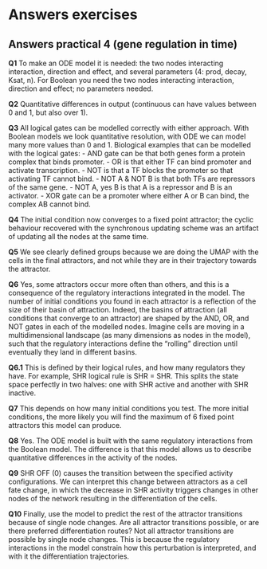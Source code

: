 # Answers exercises

## Answers practical 4 (gene regulation in time)

**Q1**
To make an ODE model it is needed: the two nodes interacting interaction, direction and effect, and several parameters (4: prod, decay, Ksat, n). For Boolean you need the two nodes interacting interaction, direction and effect; no parameters needed.

**Q2**
Quantitative differences in output (continuous can have values between 0 and 1, but also over 1).

**Q3**
All logical gates can be modelled correctly with either approach. With Boolean models we look quantitative resolution, with ODE we can model many more values than 0 and 1. 
Biological examples that can be modelled with the logical gates: 
- AND gate can be that both genes form a protein complex that binds promoter. 
- OR is that either TF can bind promoter and activate transcription. 
- NOT is that a TF blocks the promoter so that activating TF cannot bind. 
- NOT A & NOT B is that both TFs are repressors of the same gene. 
- NOT A, yes B is that A is a repressor and B is an activator. 
- XOR gate can be a promoter where either A or B can bind, the complex AB cannot bind. 

**Q4**
The initial condition now converges to a fixed point attractor; the cyclic behaviour recovered with the synchronous updating scheme was an artifact of updating all the nodes at the same time. 

**Q5**
We see clearly defined groups because we are doing the UMAP with the cells in the final attractors, and not while they are in their trajectory towards the attractor.

**Q6**
Yes, some attractors occur more often than others, and this is a consequence of the regulatory interactions integrated in the model. The number of initial conditions you found in each attractor is a reflection of the size of their basin of attraction. Indeed, the basins of attraction (all conditions that converge to an attractor) are shaped by the AND, OR, and NOT gates in each of the modelled nodes. Imagine cells are moving in a multidimensional landscape (as many dimensions as nodes in the model), such that the regulatory interactions define the “rolling” direction until eventually they land in different basins. 

**Q6.1**
This is defined by their logical rules, and how many regulators they have. For example, SHR logical rule is SHR = SHR. This splits the state space perfectly in two halves: one with SHR active and another with SHR inactive.

**Q7**
This depends on how many initial conditions you test. The more initial conditions, the more likely you will find the maximum of 6 fixed point attractors this model can produce. 

**Q8**
Yes. The ODE model is built with the same regulatory interactions from the Boolean model. The difference is that this model allows us to describe quantitative differences in the activity of the nodes. 

**Q9**
SHR OFF (0) causes the transition between the specified activity configurations. We can interpret this change between attractors as a cell fate change, in which the decrease in SHR activity triggers changes in other nodes of the network resulting in the differentiation of the cells. 

**Q10**
Finally, use the model to predict the rest of the attractor transitions because of single node changes. Are all attractor transitions possible, or are there preferred differentiation routes?
Not all attractor transitions are possible by single node changes. This is because the regulatory interactions in the model constrain how this perturbation is interpreted, and with it the differentiation trajectories.

